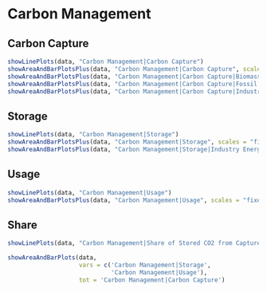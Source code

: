 # Carbon Management

## Carbon Capture

```r
showLinePlots(data, "Carbon Management|Carbon Capture")
showAreaAndBarPlotsPlus(data, "Carbon Management|Carbon Capture", scales = "fixed")
showAreaAndBarPlotsPlus(data, "Carbon Management|Carbon Capture|Biomass|Pe2Se", scales = "fixed")
showAreaAndBarPlotsPlus(data, "Carbon Management|Carbon Capture|Fossil|Pe2Se", scales = "fixed")
showAreaAndBarPlotsPlus(data, "Carbon Management|Carbon Capture|Industry Energy", scales = "fixed")
```

## Storage

```r
showLinePlots(data, "Carbon Management|Storage")
showAreaAndBarPlotsPlus(data, "Carbon Management|Storage", scales = "fixed")
showAreaAndBarPlotsPlus(data, "Carbon Management|Storage|Industry Energy", scales = "fixed")
```

## Usage

```r
showLinePlots(data, "Carbon Management|Usage")
showAreaAndBarPlotsPlus(data, "Carbon Management|Usage", scales = "fixed")
```

## Share

```r
showLinePlots(data, "Carbon Management|Share of Stored CO2 from Captured CO2")
```

```r
showAreaAndBarPlots(data, 
                    vars = c('Carbon Management|Storage',
                             'Carbon Management|Usage'),
                    tot = 'Carbon Management|Carbon Capture')
```
